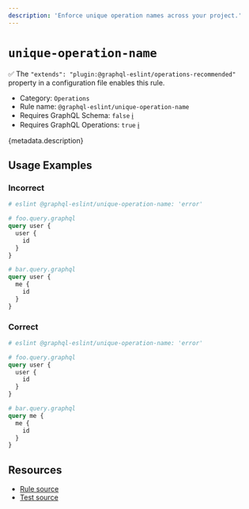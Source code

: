 ```yaml
---
description: 'Enforce unique operation names across your project.'
---
```


# `unique-operation-name`

✅ The `"extends": "plugin:@graphql-eslint/operations-recommended"` property in a configuration file
enables this rule.

- Category: `Operations`
- Rule name: `@graphql-eslint/unique-operation-name`
- Requires GraphQL Schema: `false`
  [ℹ️](/docs/getting-started#extended-linting-rules-with-graphql-schema)
- Requires GraphQL Operations: `true`
  [ℹ️](/docs/getting-started#extended-linting-rules-with-siblings-operations)

{metadata.description}

## Usage Examples

### Incorrect

```graphql
# eslint @graphql-eslint/unique-operation-name: 'error'

# foo.query.graphql
query user {
  user {
    id
  }
}

# bar.query.graphql
query user {
  me {
    id
  }
}
```

### Correct

```graphql
# eslint @graphql-eslint/unique-operation-name: 'error'

# foo.query.graphql
query user {
  user {
    id
  }
}

# bar.query.graphql
query me {
  me {
    id
  }
}
```

## Resources

- [Rule source](https://github.com/B2o5T/graphql-eslint/tree/master/packages/plugin/src/rules/unique-operation-name.ts)
- [Test source](https://github.com/B2o5T/graphql-eslint/tree/master/packages/plugin/__tests__/unique-operation-name.spec.ts)
